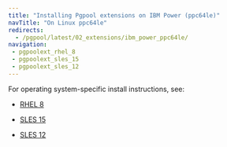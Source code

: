```yaml
---
title: "Installing Pgpool extensions on IBM Power (ppc64le)"
navTitle: "On Linux ppc64le"
redirects:
  - /pgpool/latest/02_extensions/ibm_power_ppc64le/
navigation:
 - pgpoolext_rhel_8
 - pgpoolext_sles_15
 - pgpoolext_sles_12
---
```


For operating system-specific install instructions, see:

  - [RHEL 8](pgpoolext_rhel_8)
  
  - [SLES 15](pgpoolext_sles_15)
  - [SLES 12](pgpoolext_sles_12)
